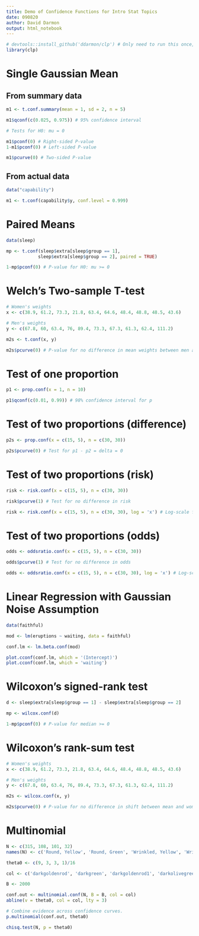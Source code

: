 ```yaml
---
title: Demo of Confidence Functions for Intro Stat Topics
date: 090820
author: David Darmon
output: html_notebook
---
```


```r
# devtools::install_github('ddarmon/clp') # Only need to run this once, to install clp
library(clp)
```

# Single Gaussian Mean
## From summary data

```r

m1 <- t.conf.summary(mean = 1, sd = 2, n = 5)

m1$qconf(c(0.025, 0.975)) # 95% confidence interval

# Tests for H0: mu = 0

m1$pconf(0) # Right-sided P-value
1-m1$pconf(0) # Left-sided P-value

m1$pcurve(0) # Two-sided P-value
```
## From actual data

```r
data("capability")

m1 <- t.conf(capability$y, conf.level = 0.999)
```
# Paired Means

```r
data(sleep)

mp <- t.conf(sleep$extra[sleep$group == 1],
            sleep$extra[sleep$group == 2], paired = TRUE)

1-mp$pconf(0) # P-value for H0: mu >= 0
```
# Welch's Two-sample T-test

```r
# Women's weights
x <- c(38.9, 61.2, 73.3, 21.8, 63.4, 64.6, 48.4, 48.8, 48.5, 43.6)

# Men's weights
y <- c(67.8, 60, 63.4, 76, 89.4, 73.3, 67.3, 61.3, 62.4, 111.2) 

m2s <- t.conf(x, y)

m2s$pcurve(0) # P-value for no difference in mean weights between men and women
```

# Test of one proportion

```r
p1 <- prop.conf(x = 1, n = 10)

p1$qconf(c(0.01, 0.99)) # 98% confidence interval for p
```
# Test of two proportions (difference)

```r
p2s <- prop.conf(x = c(15, 5), n = c(30, 30))

p2s$pcurve(0) # Test for p1 - p2 = delta = 0
```

# Test of two proportions (risk)

```r
risk <- risk.conf(x = c(15, 5), n = c(30, 30))

risk$pcurve(1) # Test for no difference in risk

risk <- risk.conf(x = c(15, 5), n = c(30, 30), log = 'x') # Log-scale for confidence curve
```
# Test of two proportions (odds)

```r
odds <- oddsratio.conf(x = c(15, 5), n = c(30, 30))

odds$pcurve(1) # Test for no difference in odds

odds <- oddsratio.conf(x = c(15, 5), n = c(30, 30), log = 'x') # Log-scale for confidence curve
```
# Linear Regression with Gaussian Noise Assumption

```r
data(faithful)

mod <- lm(eruptions ~ waiting, data = faithful)

conf.lm <- lm.beta.conf(mod)

plot.cconf(conf.lm, which = '(Intercept)')
plot.cconf(conf.lm, which = 'waiting')
```
# Wilcoxon's signed-rank test

```r
d <- sleep$extra[sleep$group == 1] - sleep$extra[sleep$group == 2]

mp <- wilcox.conf(d)

1-mp$pconf(0) # P-value for median >= 0
```
# Wilcoxon's rank-sum test

```r
# Women's weights
x <- c(38.9, 61.2, 73.3, 21.8, 63.4, 64.6, 48.4, 48.8, 48.5, 43.6)

# Men's weights
y <- c(67.8, 60, 63.4, 76, 89.4, 73.3, 67.3, 61.3, 62.4, 111.2) 

m2s <- wilcox.conf(x, y)

m2s$pcurve(0) # P-value for no difference in shift between mean and women
```
# Multinomial

```r
N <- c(315, 108, 101, 32)
names(N) <- c('Round, Yellow', 'Round, Green', 'Wrinkled, Yellow', 'Wrinkled, Green')

theta0 <- c(9, 3, 3, 1)/16

col <- c('darkgoldenrod', 'darkgreen', 'darkgoldenrod1', 'darkolivegreen')

B <- 2000

conf.out <- multinomial.conf(N, B = B, col = col)
abline(v = theta0, col = col, lty = 3)

# Combine evidence across confidence curves.
p.multinomial(conf.out, theta0)

chisq.test(N, p = theta0)
```

